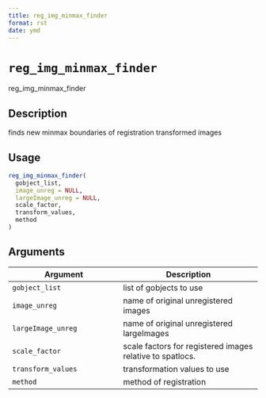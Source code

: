 ```yaml
--- 
title: reg_img_minmax_finder 
format: rst 
date: ymd 
--- 
```

# `reg_img_minmax_finder`

reg_img_minmax_finder


## Description

finds new minmax boundaries of registration transformed images


## Usage

```r
reg_img_minmax_finder(
  gobject_list,
  image_unreg = NULL,
  largeImage_unreg = NULL,
  scale_factor,
  transform_values,
  method
)
```


## Arguments

Argument      |Description
------------- |----------------
`gobject_list`     |     list of gobjects to use
`image_unreg`     |     name of original unregistered images
`largeImage_unreg`     |     name of original unregistered largeImages
`scale_factor`     |     scale factors for registered images relative to spatlocs.
`transform_values`     |     transformation values to use
`method`     |     method of registration


